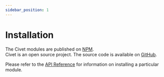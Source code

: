```yaml
---
sidebar_position: 1
---
```


# Installation

The Civet modules are published on [NPM](https://www.npmjs.com/org/civet).  
Civet is an open source project. The source code is available on [GitHub](https://github.com/civet-org).

Please refer to the [API Reference](../api/) for information on installing a particular module.
